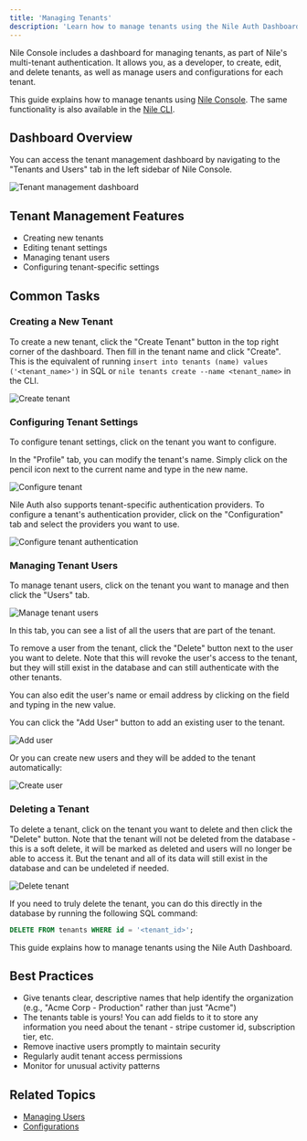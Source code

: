 ```yaml
---
title: 'Managing Tenants'
description: 'Learn how to manage tenants using the Nile Auth Dashboard'
---
```


Nile Console includes a dashboard for managing tenants, as part of Nile's multi-tenant authentication. It allows you, as a developer, to create, edit, and delete tenants, 
as well as manage users and configurations for each tenant. 

This guide explains how to manage tenants using [Nile Console](https://console.thenile.dev). The same functionality is also available in the [Nile CLI](/docs/cli/introduction).

## Dashboard Overview

You can access the tenant management dashboard by navigating to the "Tenants and Users" tab in the left sidebar of Nile Console.

![Tenant management dashboard](/images/auth/tenants_and_users_dashboard.png)

## Tenant Management Features

- Creating new tenants
- Editing tenant settings
- Managing tenant users
- Configuring tenant-specific settings

## Common Tasks

### Creating a New Tenant

To create a new tenant, click the "Create Tenant" button in the top right corner of the dashboard. 
Then fill in the tenant name and click "Create". 
This is the equivalent of running `insert into tenants (name) values ('<tenant_name>')` in SQL or `nile tenants create --name <tenant_name>` in the CLI.

![Create tenant](/images/auth/create_tenant.png)

### Configuring Tenant Settings

To configure tenant settings, click on the tenant you want to configure.

In the "Profile" tab, you can modify the tenant's name. Simply click on the pencil icon next to the current name and 
type in the new name.

![Configure tenant](/images/auth/configure_tenant.png)

Nile Auth also supports tenant-specific authentication providers. 
To configure a tenant's authentication provider, click on the "Configuration" tab and select the providers you want to use.

![Configure tenant authentication](/images/auth/configure_tenant_auth.png)

### Managing Tenant Users

To manage tenant users, click on the tenant you want to manage and then click the "Users" tab.

![Manage tenant users](/images/auth/tenant_users_tab.png)

In this tab, you can see a list of all the users that are part of the tenant.

To remove a user from the tenant, click the "Delete" button next to the user you want to delete. 
Note that this will revoke the user's access to the tenant, but they will still exist in the database 
and can still authenticate with the other tenants.

You can also edit the user's name or email address by clicking on the field and typing in the new value.

You can click the "Add User" button to add an existing user to the tenant.

![Add user](/images/auth/add_existing_user.png)

Or you can create new users and they will be added to the tenant automatically:

![Create user](/images/auth/create_user.png)

### Deleting a Tenant

To delete a tenant, click on the tenant you want to delete and then click the "Delete" button. 
Note that the tenant will not be deleted from the database - this is a soft delete, it will be marked as deleted and users will 
no longer be able to access it. But the tenant and all of its data will still exist in the database and can be undeleted if needed.

![Delete tenant](/images/auth/delete_tenant.png)

If you need to truly delete the tenant, you can do this directly in the database by running the following SQL command:

```sql
DELETE FROM tenants WHERE id = '<tenant_id>';
```

This guide explains how to manage tenants using the Nile Auth Dashboard.

## Best Practices
- Give tenants clear, descriptive names that help identify the organization (e.g., "Acme Corp - Production" rather than just "Acme")
- The tenants table is yours! You can add fields to it to store any information you need about the tenant - stripe customer id, subscription tier, etc.
- Remove inactive users promptly to maintain security
- Regularly audit tenant access permissions
- Monitor for unusual activity patterns

## Related Topics

- [Managing Users](/auth/dashboard/managing-users)
- [Configurations](/auth/dashboard/configurations) 